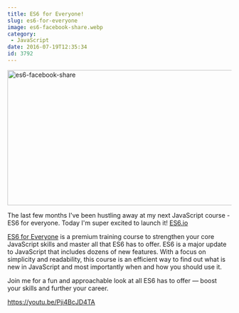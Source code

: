 ```yaml
---
title: ES6 for Everyone!
slug: es6-for-everyone
image: es6-facebook-share.webp
category:
 - JavaScript
date: 2016-07-19T12:35:34
id: 3792
---
```


<a href="https://es6.io" rel="attachment wp-att-3793"><img src="es6-facebook-share-650x309.webp" alt="es6-facebook-share" width="640" height="304" class="size-large wp-image-3793" /></a>

The last few months I've been hustling away at my next JavaScript course - ES6 for everyone. Today I'm super excited to launch it! <a href="https://ES6.io">ES6.io</a>

<a href="https://ES6.io">ES6 for Everyone</a> is a premium training course to strengthen your core JavaScript skills and master all that ES6 has to offer. ES6 is a major update to JavaScript that includes dozens of new features. With a focus on simplicity and readability, this course is an efficient way to find out what is new in JavaScript and most importantly when and how you should use it.

Join me for a fun and approachable look at all ES6 has to offer — boost your skills and further your career.

https://youtu.be/Pji4BcJD4TA
